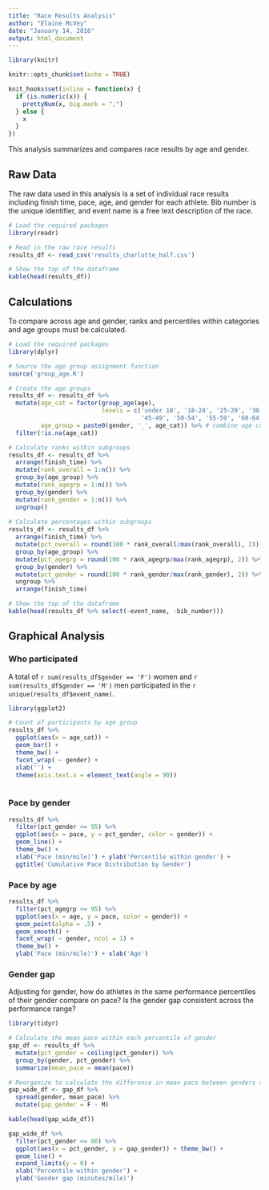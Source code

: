 ```yaml
---
title: "Race Results Analysis"
author: "Elaine McVey"
date: "January 14, 2016"
output: html_document
---
```


```r

library(knitr)

knitr::opts_chunk$set(echo = TRUE)

knit_hooks$set(inline = function(x) {
  if (is.numeric(x)) {
    prettyNum(x, big.mark = ",")
  } else {
    x
  }
})

```

This analysis summarizes and compares race results by age and gender.


## Raw Data

The raw data used in this analysis is a set of individual race results including finish time, pace, age, and gender for each athlete.  Bib number is the unique identifier, and event name is a free text description of the race.

```r

# Load the required packages
library(readr)

# Read in the raw race results
results_df <- read_csv('results_charlotte_half.csv')

# Show the top of the dataframe
kable(head(results_df))

```

## Calculations

To compare across age and gender, ranks and percentiles within categories and age groups must be calculated.

```r

# Load the required packages
library(dplyr)

# Source the age group assignment function
source('group_age.R')

# Create the age groups
results_df <- results_df %>%
  mutate(age_cat = factor(group_age(age), 
                          levels = c('under 18', '18-24', '25-29', '30-34', '35-39', '40-44', 
                                     '45-49', '50-54', '55-59', '60-64', '65 and up')), # categorize age
         age_group = paste0(gender, '_', age_cat)) %>% # combine age category with gender for age groups
  filter(!is.na(age_cat)) 

# Calculate ranks within subgroups
results_df <- results_df %>%
  arrange(finish_time) %>%
  mutate(rank_overall = 1:n()) %>%
  group_by(age_group) %>%
  mutate(rank_agegrp = 1:n()) %>%
  group_by(gender) %>%
  mutate(rank_gender = 1:n()) %>%
  ungroup()
    
# Calculate percentages within subgroups
results_df <- results_df %>%
  arrange(finish_time) %>%
  mutate(pct_overall = round(100 * rank_overall/max(rank_overall), 2)) %>%
  group_by(age_group) %>%
  mutate(pct_agegrp = round(100 * rank_agegrp/max(rank_agegrp), 2)) %>%
  group_by(gender) %>%
  mutate(pct_gender = round(100 * rank_gender/max(rank_gender), 2)) %>%
  ungroup %>%
  arrange(finish_time)

# Show the top of the dataframe
kable(head(results_df %>% select(-event_name, -bib_number)))

```

## Graphical Analysis

### Who participated

A total of `r sum(results_df$gender == 'F')` women and `r sum(results_df$gender == 'M')` men participated in the `r unique(results_df$event_name)`.

```r

library(ggplot2)

# Count of participants by age group
results_df %>%
  ggplot(aes(x = age_cat)) +
  geom_bar() +
  theme_bw() +
  facet_wrap( ~ gender) +
  xlab('') +
  theme(axis.text.x = element_text(angle = 90))
  
```

### Pace by gender

```r

results_df %>%
  filter(pct_gender <= 95) %>%
  ggplot(aes(x = pace, y = pct_gender, color = gender)) + 
  geom_line() +
  theme_bw() +
  xlab('Pace (min/mile)') + ylab('Percentile within gender') +
  ggtitle('Cumulative Pace Distribution by Gender') 

```

### Pace by age 

```r

results_df %>%
  filter(pct_agegrp <= 95) %>%
  ggplot(aes(x = age, y = pace, color = gender)) + 
  geom_point(alpha = .5) +
  geom_smooth() +
  facet_wrap( ~ gender, ncol = 1) +
  theme_bw() +
  ylab('Pace (min/mile)') + xlab('Age') 

```

### Gender gap

Adjusting for gender, how do athletes in the same performance percentiles of their gender compare on pace?  Is the gender gap consistent across the performance range?

```r

library(tidyr)

# Calculate the mean pace within each percentile of gender
gap_df <- results_df %>%
  mutate(pct_gender = ceiling(pct_gender)) %>%
  group_by(gender, pct_gender) %>%
  summarize(mean_pace = mean(pace))

# Reorganize to calculate the difference in mean pace between genders at each percentile
gap_wide_df <- gap_df %>%
  spread(gender, mean_pace) %>%
  mutate(gap_gender = F - M) 

kable(head(gap_wide_df))

```

```r

gap_wide_df %>%
  filter(pct_gender <= 80) %>%
  ggplot(aes(x = pct_gender, y = gap_gender)) + theme_bw() +
  geom_line() + 
  expand_limits(y = 0) +
  xlab('Percentile within gender') +
  ylab('Gender gap (minutes/mile)') 

```


